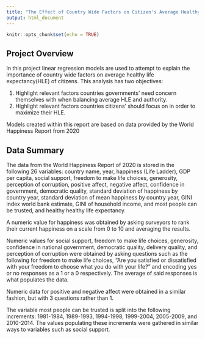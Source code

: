 ```yaml
---
title: "The Effect of Country Wide Factors on Citizen's Average Healthy Life Expectency"
output: html_document
---
```


```r
knitr::opts_chunk$set(echo = TRUE)
```

## Project Overview

In this project linear regression models are used to attempt to explain the importance 
of country wide factors on average healthy life expectancy(HLE) of citizens. This analysis has two objectives:

1. Highlight relevant factors countries governments' need concern themselves with when balancing
average HLE and authority. 
2. Highlight relevant factors countries citizens' should focus on in order to maximize
their HLE.

Models created within this report are based on data provided by the World Happiness Report from 2020

## Data Summary

The data from the World Happiness Report of 2020 is stored in the following 26 variables: country name, year, happiness (Life Ladder), GDP per capita, social support, freedom to make life choices, generosity, perception of corruption, positive affect, negative affect, confidence in government, democratic quality, standard deviation of happiness by country year, standard deviation of mean happiness by country year, GINI index world bank estimate, GINI of household income, and most people can be trusted, and healthy healthy life expectancy. 

A numeric value for happiness was obtained by asking surveyors to rank their current happiness on a scale from 0 to 10 and averaging the results. 

Numeric values for social support, freedom to make life choices, generosity, confidence in national government, democratic quality, delivery quality, and perception of corruption were obtained by asking questions such as the following for freedom to make life choices, "Are you satisfied or dissatisfied with your freedom to choose what you do with your life?" and encoding yes or no responses as a 1 or a 0 respectively. The average of said responses is what populates the data. 

Numeric data for positive and negative affect were obtained in a similar fashion, but with 3 questions rather than 1. 

The variable most people can be trusted is split into the following increments: 1981-1984, 1989-1993, 1994-1998, 1999-2004, 2005-2009, and 2010-2014. The values populating these increments were gathered in similar ways to variables such as social support.
